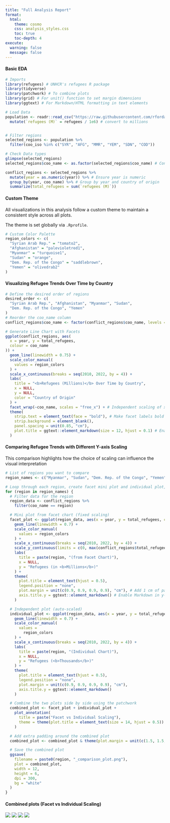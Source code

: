 ---
title: "Full Analysis Report"
format: 
  html:
    theme: cosmo
    css: analysis_styles.css
    toc: true
    toc-depth: 4
execute: 
  warning: false
  message: false
---

#### Basic EDA

```{r}
# Imports
library(refugees) # UNHCR's refugees R package
library(tidyverse)
library(patchwork) # To combine plots
library(grid) # For unit() function to set margin dimensions
library(ggtext) # For Markdown/HTML formatting in text elements

# Load Data
population <- readr::read_csv("https://raw.githubusercontent.com/rfordatascience/tidytuesday/main/data/2023/2023-08-22/population.csv") %>%
  mutate(`refugees (M)` = refugees / 1e6) # convert to millions


# Filter regions
selected_regions <- population %>%
  filter(coo_iso %in% c("SYR", "AFG", "MMR", "YEM", "SDN", "COD"))

# Check Data types
glimpse(selected_regions)
selected_regions$coo_name <- as.factor(selected_regions$coo_name) # Convert to factor

conflict_regions <- selected_regions %>%
  mutate(year = as.numeric(year)) %>% # Ensure year is numeric
  group_by(year, coo_name) %>% # Group by year and country of origin
  summarize(total_refugees = sum(`refugees (M)`))
```

#### Custom Theme

All visualizations in this analysis follow a custom theme to maintain a consistent style across all plots.

The theme is set globally via `.Rprofile`.

```{r}
# Custom Color Palette
region_colors <- c(
  "Syrian Arab Rep." = "tomato2",
  "Afghanistan" = "palevioletred1",
  "Myanmar" = "turquoise1",
  "Sudan" = "orange",
  "Dem. Rep. of the Congo" = "saddlebrown",
  "Yemen" = "olivedrab2"
)
```

#### Visualizing Refugee Trends Over Time by Country

```{r}
# Define the desired order of regions
desired_order <- c(
  "Syrian Arab Rep.", "Afghanistan", "Myanmar", "Sudan",
  "Dem. Rep. of the Congo", "Yemen"
)
# Reorder the coo_name column
conflict_regions$coo_name <- factor(conflict_regions$coo_name, levels = desired_order)

# Generate Line Chart with Facets
ggplot(conflict_regions, aes(
  x = year, y = total_refugees,
  colour = coo_name
)) +
  geom_line(linewidth = 0.75) +
  scale_color_manual(
    values = region_colors
  ) +
  scale_x_continuous(breaks = seq(2010, 2022, by = 4)) +
  labs(
    title = "<b>Refugees (Millions)</b> Over Time by Country",
    x = NULL,
    y = NULL,
    color = "Country of Origin"
  ) +
  facet_wrap(~coo_name, scales = "free_x") + # Independent scaling of x-axis
  theme(
    strip.text = element_text(face = "bold"), # Make facet labels bold
    strip.background = element_blank(),
    panel.spacing = unit(0.85, "cm"),
    plot.title = ggtext::element_markdown(size = 12, hjust = 0.1) # Enable Markdown for the title
  )
```

#### Comparing Refugee Trends with Different Y-axis Scaling

This comparison highlights how the choice of scaling can influence the visual interpretation

```{r}
# List of regions you want to compare
region_names <- c("Myanmar", "Sudan", "Dem. Rep. of the Congo", "Yemen")

# Loop through each region, create facet mini plot and individual plot, then combine them
for (region in region_names) {
  # Filter data for the region
  region_data <- conflict_regions %>%
    filter(coo_name == region)

  # Mini plot from facet chart (fixed scaling)
  facet_plot <- ggplot(region_data, aes(x = year, y = total_refugees, colour = coo_name)) +
    geom_line(linewidth = 0.7) +
    scale_color_manual(
      values = region_colors
    ) +
    scale_x_continuous(breaks = seq(2010, 2022, by = 4)) +
    scale_y_continuous(limits = c(0, max(conflict_regions$total_refugees))) +
    labs(
      title = paste(region, "(from Facet Chart)"),
      x = NULL,
      y = "Refugees (in <b>Millions</b>)"
    ) +
    theme(
      plot.title = element_text(hjust = 0.5),
      legend.position = "none",
      plot.margin = unit(c(0.9, 0.9, 0.9, 0.9), "cm"), # Add 1 cm of padding around the plot
      axis.title.y = ggtext::element_markdown() # Enable Markdown in y-axis title
    )

  # Independent plot (auto-scaled)
  individual_plot <- ggplot(region_data, aes(x = year, y = total_refugees, colour = coo_name)) +
    geom_line(linewidth = 0.7) +
    scale_color_manual(
      values =
        region_colors
    ) +
    scale_x_continuous(breaks = seq(2010, 2022, by = 4)) +
    labs(
      title = paste(region, "(Individual Chart)"),
      x = NULL,
      y = "Refugees (<b>Thousands</b>)"
    ) +
    theme(
      plot.title = element_text(hjust = 0.5),
      legend.position = "none",
      plot.margin = unit(c(0.9, 0.9, 0.9, 0.9), "cm"),
      axis.title.y = ggtext::element_markdown()
    )

  # Combine the two plots side by side using the patchwork
  combined_plot <- facet_plot + individual_plot +
    plot_annotation(
      title = paste("Facet vs Individual Scaling"),
      theme = theme(plot.title = element_text(size = 14, hjust = 0.5))
    )

  # Add extra padding around the combined plot
  combined_plot <- combined_plot & theme(plot.margin = unit(c(1.5, 1.5, 1.5, 1.5), "cm"))

  # Save the combined plot
  ggsave(
    filename = paste0(region, "_comparison_plot.png"),
    plot = combined_plot,
    width = 12,
    height = 6,
    dpi = 300,
    bg = "white"
  )
}
```

#### Combined plots (Facet vs Individual Scaling)

![](Myanmar_comparison_plot.png) ![](Sudan_comparison_plot.png)  ![](Dem.%20Rep.%20of%20the%20Congo_comparison_plot.png) ![](Yemen_comparison_plot.png)
